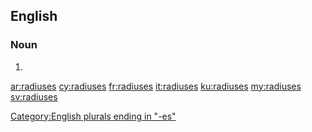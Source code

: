 ==English==

===Noun===
{{head|en|plural}}

# {{plural of|radius|lang=en}}

[[Category:English plurals ending in "-es"]]

[[ar:radiuses]]
[[cy:radiuses]]
[[fr:radiuses]]
[[it:radiuses]]
[[ku:radiuses]]
[[my:radiuses]]
[[sv:radiuses]]